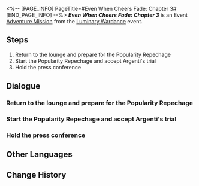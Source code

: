<%-- [PAGE_INFO]
PageTitle=#Even When Cheers Fade: Chapter 3#
[END_PAGE_INFO] --%>
{{Stub|Dialogue.}}
{{Mission Infobox
|id            = 8025103
|title         = 
|image         = Mission Even When Cheers Fade Chapter 3.png{{subst:void|<!--$UPLOAD:<<SpriteOutput/Chronicle/8025103.png>-<Mission Even When Cheers Fade Chapter 3.png>-<Fate's Atlas Images>>-->}}
|type          = Adventure
|event_name    = Luminary Wardance
|chapter       = Luminary Wardance
|requirements  = [[Adventure Mission]] ''[[The Barren Land Birthed a Brave Soul]]'' completed
|summary       = Luka wins Argenti's approval in the repechage and returns to the Luminary Wardance's arena.<br />As you gradually approach the "Ringmaster's Challenge" fight, you also draw closer to Igor's regret-filled career.
|characters    = Awkward Freelance Journalist; Carmella; Guinaifen; Luka; Press Officer; Tabloid Journalist; Trailblazer
|startLocation = [[The Xianzhou Luofu]] - [[Skysplitter]]
|world         = The Xianzhou Luofu
|area          = Skysplitter
|prev          = The Barren Land Birthed a Brave Soul
|next          = The Epitome of Young Morals
|rewards       = Stellar Jade*30; Traveler's Guide*3; Refined Aether*3; Credit*30,000
}}
'''''Even When Cheers Fade: Chapter 3''''' is an Event [[Adventure Mission]] from the [[Luminary Wardance]] event.

==Steps==
# Return to the lounge and prepare for the Popularity Repechage
# Start the Popularity Repechage and accept Argenti's trial
# Hold the press conference

<!--
==Gameplay Notes==

--><!--
==Trial Character==

-->
==Dialogue==
{{Stub Dialogue}}
===Return to the lounge and prepare for the Popularity Repechage{{subst:void|<!--802510301-->}}===
{{Mission Description|type=adventure|location=Skysplitter|The Luofu made a great call to invite the Knights of Beauty as guests.<br />Firstly, they all look good, so the tickets sell like hotcakes. Secondly, they have both outstanding martial prowess and peerless morals, so they would never accidentally hurt their opponent. Thirdly, they're basically monastic monks and do not care much for the invitation fee, making them very cost-effective.<br />Now that you think about it, Argenti really does take a liking to Luka. Maybe it's because they look similar.}}
{{Dialogue Start}}
:{{tx}}
{{Dialogue End}}

===Start the Popularity Repechage and accept Argenti's trial{{subst:void|<!--802510307-->}}===
{{Dialogue Start}}
:{{tx}}
{{Dialogue End}}

===Hold the press conference{{subst:void|<!--802510309-->}}===
{{Mission Description|type=adventure|location=Skysplitter|update|Press conferences are a specialty of sporting events. You've gotta experience it.<br />Are you prepared to face the cunning, plotting, devious, and conniving friends working in the media industry?<br />It's time to have a battle of wits against them.}}
{{Dialogue Start}}
:{{tx}}
{{Dialogue End}}

==Other Languages==
{{Other Languages
|en   = Even When Cheers Fade: Chapter 3
|zhs  = 即使喝彩停息•第三章
|zht  = 即使喝彩停息•第三章
|ja   = 喝采が鳴り止んだとしても・第3章
|ko   = 갈채가 멈추더라도•제3장
|es   = Aunque los aplausos cesen: capítulo 3
|fr   = Au-delà des applaudissements&nbsp;: Chapitre 3
|ru   = Хотя аплодисменты стихли III
|th   = แม้เสียงเชียร์จะหยุดลง บทที่ 3
|vi   = Dù Tiếng Vỗ Tay Dừng Lại - Chương 3
|de   = Auch wenn der Applaus verstummt: Kapitel 3
|id   = Meskipun Sorak-Sorai Berhenti: Bab 3
|pt   = Quando os Aplausos Cessam: Capítulo 3
}}

==Change History==
{{Change History|2.5}}

